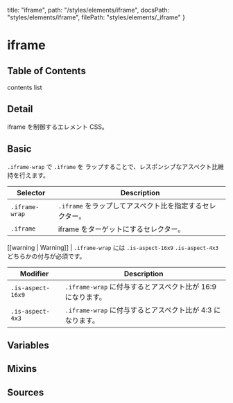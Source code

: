   title: "iframe",
  path: "/styles/elements/iframe",
  docsPath: "styles/elements/iframe",
  filePath: "styles/elements/_iframe"
}


# iframe

## Table of Contents

contents list

## Detail

iframe を制御するエレメント CSS。

## Basic

`.iframe-wrap` で `.iframe` を ラップすることで、レスポンシブなアスペクト比維持を行えます。

| Selector       | Description                                              |
| -------------- | -------------------------------------------------------- |
| `.iframe-wrap` | `.iframe` をラップしてアスペクト比を指定するセレクター。 |
| `.iframe`      | iframe をターゲットにするセレクター。                    |

[[warning | Warning]]
| `.iframe-wrap` には `.is-aspect-16x9` `.is-aspect-4x3` どちらかの付与が必須です。

| Modifier          | Description                                                 |
| ----------------- | ----------------------------------------------------------- |
| `.is-aspect-16x9` | `.iframe-wrap` に付与するとアスペクト比が 16:9 になります。 |
| `.is-aspect-4x3`  | `.iframe-wrap` に付与するとアスペクト比が 4:3 になります。  |

## Variables

<PreviewVariablesSingle filePath={meta.filePath} viewCompiled={false} />

## Mixins

<PreviewMixins filePath={meta.filePath} />

## Sources

<PreviewSources
  title={meta.title}
  docsPath={meta.docsPath}
  scssPath={meta.filePath}
/>
